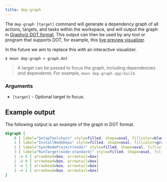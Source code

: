 ```yaml
---
title: dep-graph
---
```


The `dep-graph [target]` command will generate a dependency graph of all actions, targets, and tasks
within the workspace, and will output the graph in
[Graphviz DOT format](https://graphviz.org/doc/info/lang.html). This output can then be used by any
tool or program that supports DOT, for example, this
[live preview visualizer](https://dreampuf.github.io/GraphvizOnline).

In the future we aim to replace this with an interactive visualizer.

```shell
$ moon dep-graph > graph.dot
```

> A target can be passed to focus the graph, including dependencies _and_ dependents. For example,
> `moon dep-graph app:build`.

### Arguments

- `[target]` - Optional target to focus.

## Example output

The following output is an example of the graph in DOT format.

```dot
digraph {
    0 [ label="SetupToolchain" style=filled, shape=oval, fillcolor=black, fontcolor=white]
    1 [ label="InstallNodeDeps" style=filled, shape=oval, fillcolor=gray, fontcolor=black]
    2 [ label="SyncNodeProject(node)" style=filled, shape=oval, fillcolor=gray, fontcolor=black]
    3 [ label="RunTarget(node:standard)" style=filled, shape=oval, fillcolor=gray, fontcolor=black]
    1 -> 0 [ arrowhead=box, arrowtail=box]
    2 -> 0 [ arrowhead=box, arrowtail=box]
    3 -> 1 [ arrowhead=box, arrowtail=box]
    3 -> 2 [ arrowhead=box, arrowtail=box]
}
```
